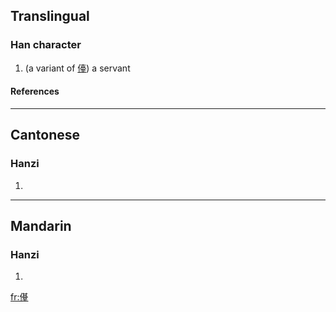 ==Translingual==
===Han character===
{{Han char|rn=9|rad=人|as=13|sn=15|four=|canj=人廿月土 (OTBG)}}
# (a variant of [[儓]]) a servant
====References====
{{Han ref|kx=0119.231|hdz=10223.131|uh=3497|ud=13463}}

----
==Cantonese==
===Hanzi===
{{yue-hanzi|jyut=|y=toi4}}
# {{defn|Cantonese}}

----
==Mandarin==
===Hanzi===
{{cmn-hanzi|pin=[[tái]] ([[tai2]])|wg=t'ai<sup>2</sup>}}
# {{defn|Mandarin}}

[[fr:㒗]]